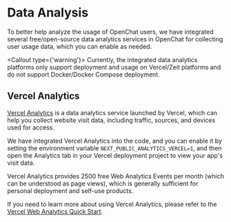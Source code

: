# Data Analysis

To better help analyze the usage of OpenChat users, we have integrated several free/open-source data analytics services in OpenChat for collecting user usage data, which you can enable as needed.

<Callout type={'warning'}>
  Currently, the integrated data analytics platforms only support deployment and usage on
  Vercel/Zeit platforms and do not support Docker/Docker Compose deployment.
</Callout>

## Vercel Analytics

[Vercel Analytics](https://vercel.com/analytics) is a data analytics service launched by Vercel, which can help you collect website visit data, including traffic, sources, and devices used for access.

We have integrated Vercel Analytics into the code, and you can enable it by setting the environment variable `NEXT_PUBLIC_ANALYTICS_VERCEL=1`, and then open the Analytics tab in your Vercel deployment project to view your app's visit data.

Vercel Analytics provides 2500 free Web Analytics Events per month (which can be understood as page views), which is generally sufficient for personal deployment and self-use products.

If you need to learn more about using Vercel Analytics, please refer to the [Vercel Web Analytics Quick Start](https://vercel.com/docs/analytics/quickstart).
